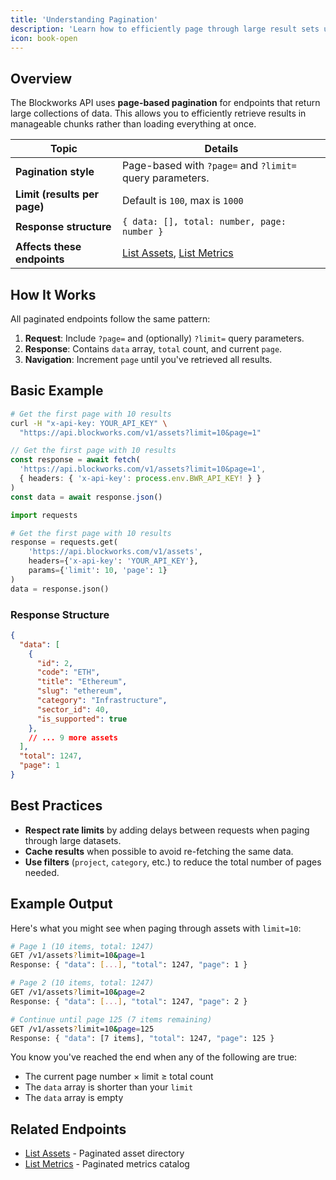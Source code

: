 ```yaml
---
title: 'Understanding Pagination'
description: 'Learn how to efficiently page through large result sets using the metrics and assets endpoints'
icon: book-open
---
```


## Overview

The Blockworks API uses **page-based pagination** for endpoints that return large collections of data. This allows you to efficiently retrieve results in manageable chunks rather than loading everything at once.

| Topic | Details |
| - | - |
| **Pagination style** | Page-based with `?page=` and `?limit=` query parameters. |
| **Limit (results per page)** | Default is `100`, max is `1000` |
| **Response structure** | `{ data: [], total: number, page: number }` |
| **Affects these endpoints** | [List Assets](/api-reference/assets/list), [List Metrics](/api-reference/metrics/list) |

## How It Works

All paginated endpoints follow the same pattern:

1. **Request**: Include `?page=` and (optionally) `?limit=` query parameters.
2. **Response**: Contains `data` array, `total` count, and current `page`.
3. **Navigation**: Increment `page` until you've retrieved all results.

## Basic Example

<CodeGroup>

```bash cURL
# Get the first page with 10 results
curl -H "x-api-key: YOUR_API_KEY" \
  "https://api.blockworks.com/v1/assets?limit=10&page=1"
```

```typescript TypeScript
// Get the first page with 10 results
const response = await fetch(
  'https://api.blockworks.com/v1/assets?limit=10&page=1',
  { headers: { 'x-api-key': process.env.BWR_API_KEY! } }
)
const data = await response.json()
```

```python Python
import requests

# Get the first page with 10 results
response = requests.get(
    'https://api.blockworks.com/v1/assets',
    headers={'x-api-key': 'YOUR_API_KEY'},
    params={'limit': 10, 'page': 1}
)
data = response.json()
```

</CodeGroup>

### Response Structure

```json
{
  "data": [
    {
      "id": 2,
      "code": "ETH",
      "title": "Ethereum",
      "slug": "ethereum",
      "category": "Infrastructure",
      "sector_id": 40,
      "is_supported": true
    },
    // ... 9 more assets
  ],
  "total": 1247,
  "page": 1
}
```

## Best Practices

- **Respect rate limits** by adding delays between requests when paging through large datasets.
- **Cache results** when possible to avoid re-fetching the same data.
- **Use filters** (`project`, `category`, etc.) to reduce the total number of pages needed.

## Example Output

Here's what you might see when paging through assets with `limit=10`:

```bash
# Page 1 (10 items, total: 1247)
GET /v1/assets?limit=10&page=1
Response: { "data": [...], "total": 1247, "page": 1 }

# Page 2 (10 items, total: 1247)
GET /v1/assets?limit=10&page=2
Response: { "data": [...], "total": 1247, "page": 2 }

# Continue until page 125 (7 items remaining)
GET /v1/assets?limit=10&page=125
Response: { "data": [7 items], "total": 1247, "page": 125 }
```

You know you've reached the end when any of the following are true:
- The current page number × limit ≥ total count
- The `data` array is shorter than your `limit`
- The `data` array is empty

## Related Endpoints

- [List Assets](/api-reference/assets/list) - Paginated asset directory
- [List Metrics](/api-reference/metrics/list) - Paginated metrics catalog